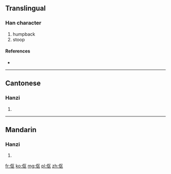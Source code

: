{{also|傴}}
==Translingual==

===Han character===
{{Han char|rn=9|rad=人|as=04|sn=6|four=|canj=人尸大 (OSK), X人尸大 (XOSK)}}

# humpback
# stoop

====References====
* {{Han ref|kx=0096.121|dkj=00461|dj=0204.120|hdz=10120.010|uh=4F1B|ud=20251}}

----

==Cantonese==

===Hanzi===
{{yue-hanzi|jyut=|y=yu2|tra=傴}}

# {{defn|lang=yue|sort=人04}}

----

==Mandarin==

===Hanzi===
{{cmn-hanzi|tra=傴|pin=[[yǔ]] ([[yu3]]), [[yún]] ([[yun2]])|wg=yü<sup>3</sup>, yün<sup>2</sup>}}

# {{defn|lang=cmn|sort=人04}}

[[fr:伛]]
[[ko:伛]]
[[mg:伛]]
[[pl:伛]]
[[zh:伛]]